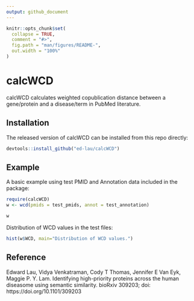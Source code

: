 ```yaml
---
output: github_document
---
```


<!-- README.md is generated from README.Rmd. Please edit that file -->

```r
knitr::opts_chunk$set(
  collapse = TRUE,
  comment = "#>",
  fig.path = "man/figures/README-",
  out.width = "100%"
)

```
# calcWCD

calcWCD calculates weighted copublication distance between a gene/protein and a disease/term in PubMed literature.

## Installation

The released version of calcWCD can be installed from this repo directly:

``` r
devtools::install_github("ed-lau/calcWCD")
```

## Example

A basic example using test PMID and Annotation data included in the package: 
```r
require(calcWCD)
w <- wcd(pmids = test_pmids, annot = test_annotation)

w

```

Distribution of WCD values in the test files:

```r

hist(w$WCD, main="Distribution of WCD values.")

```

## Reference
Edward Lau, Vidya Venkatraman, Cody T Thomas, Jennifer E Van Eyk, Maggie P. Y. Lam. Identifying high-priority proteins across the human diseasome using semantic similarity. bioRxiv 309203; doi: https://doi.org/10.1101/309203
